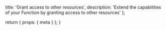   title: 'Grant access to other resources',
  description:
    'Extend the capabilities of your Function by granting access to other resources'
};

  return {
    props: {
      meta
    }
  };
}
